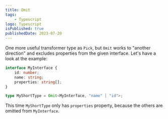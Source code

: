 ```yaml
---
title: Omit
tags:
    - Typescript
logo: Typescript
isPublished: true
publishedDate: 2023-07-20
---
```


One more useful transformer type as `Pick`, but `Omit` works to "another direction" and excludes properties from the given interface. Let's have a look at the example:

```ts
interface MyInterface {
	id: number;
	name: string;
	properties: string[];
}

type MyShortType = Omit<MyInterface, "name" | "id">;
```

This time `MyShortType` only has `properties` property, because the others are omitted from `MyInterface`.
